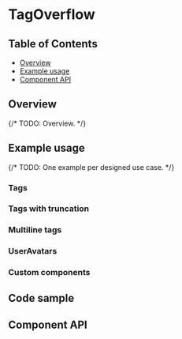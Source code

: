 
# TagOverflow

## Table of Contents

- [Overview](#overview)
- [Example usage](#example-usage)
- [Component API](#component-api)

## Overview

{/* TODO: Overview. */}

## Example usage

{/* TODO: One example per designed use case. */}

### Tags

<Canvas>
  <Story of={TagOverflowStories.ManyTags} />
</Canvas>

### Tags with truncation

<Canvas>
  <Story of={TagOverflowStories.TagsWithTruncation} />
</Canvas>

### Multiline tags

<Canvas>
  <Story of={TagOverflowStories.MultilineTags} />
</Canvas>

### UserAvatars

<Canvas>
  <Story of={TagOverflowStories.ManyUserAvatars} />
</Canvas>

### Custom components

<Canvas>
  <Story of={TagOverflowStories.CustomComponent} />
</Canvas>

## Code sample

<CodesandboxLink exampleDirectory="TagOverflow" />

## Component API

<ArgsTable />
